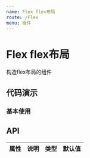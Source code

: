 ```yaml
---
name: Flex flex布局
route: /Flex
menu: 组件
---
```




# Flex flex布局

构造flex布局的组件

## 代码演示

### 基本使用

<ActionBox code={BasicDemoCode} title="" desc="">
  <BasicDemo></BasicDemo>
</ActionBox>


## API

| 属性 | 说明 | 类型 | 默认值 |
| ---- | ---- | ---- | ------ |